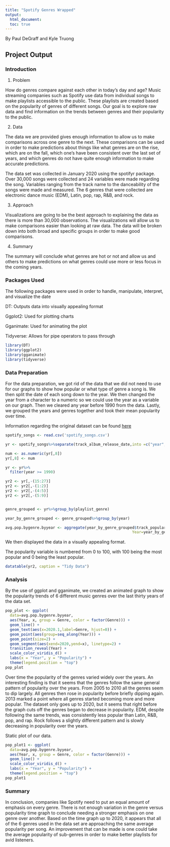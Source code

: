 ---
title: "Spotify Genres Wrapped"
output:
  html_document:
  toc: true
---
By Paul DeGraff and Kyle Truong
  
## Project Output {.tabset}
  
### Introduction
  1. Problem

How do genres compare against each other in today’s day and age? Music streaming companies such as Spotify use data from individual songs to make playlists accessible to the public. These playlists are created based on the popularity of genres of different songs. Our goal is to explore raw data and find information on the trends between genres and their popularity to the public.
  
  2. Data

The data we are provided gives enough information to allow us to make comparisons across one genre to the next. These comparisons can be used in order to make predictions about things like what genres are on the rise, which are on the fall, which one's have been consistent over the last set of years, and which genres do not have quite enough information to make accurate predictions.

The data set was collected in January 2020 using the spotifyr package. Over 30,000 songs were collected and 24 variables were made regarding the song. Variables ranging from the track name to the danceability of the songs were made and measured. The 6 genres that were collected are electronic dance music (EDM), Latin, pop, rap, R&B, and rock.

3. Approach

Visualizations are going to be the best approach to explaining the data as there is more than 30,000 observations. The visualizations will allow us to make comparisons easier than looking at raw data. The data will be broken down into both broad and specific groups in order to make good comparisons.

4. Summary

The summary will conclude what genres are hot or not and allow us and others to make predictions on what genres could use more or less focus in the coming years.

### Packages Used
The following packages were used in order to handle, manipulate, interpret, and visualize the date

DT: Outputs data into visually appealing format

Ggplot2: Used for plotting charts

Gganimate: Used for animating the plot

Tidyverse: Allows for pipe operators to pass through

```{r, message = FALSE}
library(DT)
library(ggplot2)
library(gganimate)
library(tidyverse)
```

### Data Preparation
For the data preparation, we got rid of the data that we did not need to use for our graphs to show how popular or what type of genre a song is. We then split the date of each song down to the year. We then changed the year from a character to a numeric so we could use the year as a variable on our graph. Then we cleared any year before 1990 from the data. Lastly, we grouped the years and genres together and took their mean popularity over time.

Information regarding the original dataset can be found [here](https://github.com/rfordatascience/tidytuesday/blob/master/data/2020/2020-01-21/readme.md)
```{r, warning = FALSE}
spotify_songs <- read.csv('spotify_songs.csv')

yr <- spotify_songs%>%separate(track_album_release_date,into =c("year","month","day",sep="-"))

num <- as.numeric(yr[,8])
yr[,8] <- num

yr <- yr%>%
  filter(year >= 1990)

yr2 <- yr[,-(15:27)]
yr2 <- yr2[,-(1:2)]
yr2 <- yr2[,-(4:5)]
yr2 <- yr2[,-(5:9)]


genre_grouped <- yr%>%group_by(playlist_genre)

year_by_genre_grouped <- genre_grouped%>%group_by(year)

avg.pop.bygenre.byyear <- aggregate(year_by_genre_grouped$track_popularity, list(Genre=year_by_genre_grouped$playlist_genre,
                                                        Year=year_by_genre_grouped$year),mean )
```
We then displayed the data in a visually appealing format.

The popularity variable is numbered from 0 to 100, with 100 being the most popular and 0 being the least popular. 
```{r, warning = FALSE}
datatable(yr2, caption = "Tidy Data")
```



### Analysis
By the use of ggplot and gganimate, we created an animated graph to show the popularity trends of 6 different music genres over the last thirty years of the data set.
```{r, message = FALSE}
pop_plot <- ggplot(
  data=avg.pop.bygenre.byyear,
  aes(Year, x, group = Genre, color = factor(Genre))) +
  geom_line() +
  geom_text(aes(x=2020.1,label=Genre, hjust=0)) +
  geom_point(aes(group=seq_along(Year))) +
  geom_point(size=2) +
  geom_segment(aes(xend=2020,yend=x), linetype=2) +
  transition_reveal(Year) +
  scale_color_viridis_d() +
  labs(x = "Year", y = "Popularity") +
  theme(legend.position = "top")
pop_plot
```
Over time the popularity of the genres varied widely over the years. An interesting finding is that it seems that the genres follow the same general pattern of popularity over the years. From 2005 to 2010 all the genres seem to dip largely. All genres then rose in popularity before briefly dipping again. 2013 marked a point where all genres started becoming more and more popular. The dataset only goes up to 2020, but it seems that right before the graph cuts off the genres began to decrease in popularity. EDM, despite following the same trends, was consistently less popular than Latin, R&B, pop, and rap. Rock follows a slightly different pattern and is slowly decreasing in popularity over the years.


Static plot of our data.
```{r}
pop_plot1 <- ggplot(
  data=avg.pop.bygenre.byyear,
  aes(Year, x, group = Genre, color = factor(Genre))) +
  geom_line() +
  scale_color_viridis_d() +
  labs(x = "Year", y = "Popularity") +
  theme(legend.position = "top")
pop_plot1
```



### Summary
In conclusion, companies like Spotify need to put an equal amount of emphasis on every genre. There is not enough variation in the genre versus popularity time graph to conclude needing a stronger emphasis on one genre over another. Based on the time graph up to 2020, it appears that all of the 6 genres used in the data set are approaching the same average popularity per song. An improvement that can be made is one could take the average popularity of sub-genres in order to make better playlists for avid listeners.

